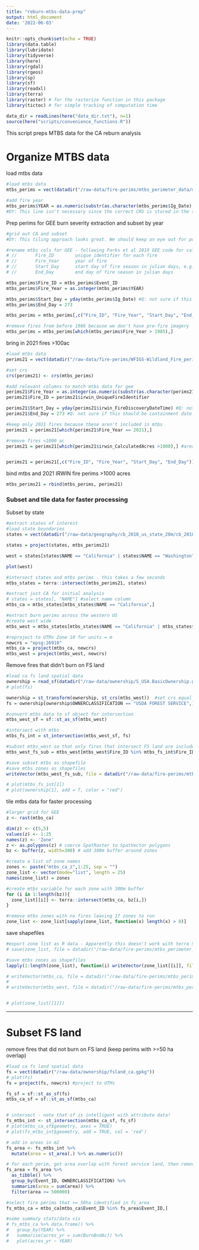 ```yaml
---
title: "reburn-mtbs-data-prep"
output: html_document
date: '2022-06-03'
---
```


```r
knitr::opts_chunk$set(echo = TRUE)
library(data.table)
library(lubridate)
library(tidyverse)
library(here)
library(rgdal)
library(rgeos)
library(sp)
library(sf)
library(readxl)
library(terra)
library(raster) # for the rasterize function in this package
library(tictoc) # for simple tracking of computation time

data_dir = readLines(here("data_dir.txt"), n=1)
source(here("scripts/convenience_functions.R"))

```

This script preps MTBS data for the CA reburn analysis

# Organize MTBS data

load mtbs data

```r
#load mtbs data
mtbs_perims = vect(datadir("/raw-data/fire-perims/mtbs_perimeter_data/mtbs_perims_DD.shp")) #Mercator (EPSG: 4269)

#add fire year
mtbs_perims$YEAR = as.numeric(substr(as.character(mtbs_perims$Ig_Date), 1,4)) 
#DY: This line isn't necessary since the correct CRS is stored in the shapefile: crs(mtbs_perims) = 'epsg:4269'
```


Prep perims for GEE burn severity extraction and subset by year
```r
#grid out CA and subset
#DY: This tiling approach looks great. We should keep an eye out for possible cases where edge effects might be an issue, and if they exist, add a buffer to the grid.

#rename mtbs cols for GEE - following Parks et al 2019 GEE code for calculating CBI
# //       Fire_ID        unique identifier for each fire
# //       Fire_Year      year of fire
# //       Start_Day      start day of fire season in julian days, e.g. June 15 = 166
# //       End_Day        end day of fire season in julian days

mtbs_perims$Fire_ID = mtbs_perims$Event_ID
mtbs_perims$Fire_Year = as.integer(mtbs_perims$YEAR)

mtbs_perims$Start_Day = yday(mtbs_perims$Ig_Date) #Q: not sure if this should be actual start date or average for CA?
mtbs_perims$End_Day = 273

mtbs_perims = mtbs_perims[,c("Fire_ID", "Fire_Year", "Start_Day", "End_Day")]

#remove fires from before 1986 because we don't have pre-fire imagery
mtbs_perims = mtbs_perims[which(mtbs_perims$Fire_Year > 1985),]
```


bring in 2021 fires >100ac
```r
#load mtbs data
perims21 = vect(datadir("/raw-data/fire-perims/WFIGS-Wildland_Fire_perims_full_history_7_18_22.gdb")) # (EPSG: 4326)

#set crs
crs(perims21) <- crs(mtbs_perims)

#add relevant columns to match mtbs data for gee
perims21$Fire_Year = as.integer(as.numeric(substr(as.character(perims21$irwin_FireDiscoveryDateTime), 1,4))) 
perims21$Fire_ID = perims21$irwin_UniqueFireIdentifier

perims21$Start_Day = yday(perims21$irwin_FireDiscoveryDateTime) #Q: not sure if this should be actual start date or average?
perims21$End_Day = 273 #Q: not sure if this should be containment date (not available in mtbs) or average?

#keep only 2021 fires because these aren't included in mtbs
perims21 = perims21[which(perims21$Fire_Year == 2021),]

#remove fires <1000 ac
perims21 = perims21[which(perims21$irwin_CalculatedAcres >1000),] #area reported in in acres


perims21 = perims21[,c("Fire_ID", "Fire_Year", "Start_Day", "End_Day")]
```

bind mtbs and 2021 IRWIN fire perims >1000 acres
```r
mtbs_perims21 = rbind(mtbs_perims, perims21)
```


### Subset and tile data for faster processing 

Subset by state
```r

#extract states of interest
#load state boundaries
states = vect(datadir("/raw-data/geography/cb_2018_us_state_20m/cb_2018_us_state_20m.shp")) 

states = project(states, mtbs_perims21)

west = states[states$NAME == "California" | states$NAME == "Washington" | states$NAME == "Oregon" | states$NAME == "Idaho" | states$NAME == "Colorado" | states$NAME == "Montana" | states$NAME == "Wyoming" | states$NAME == "Utah" | states$NAME == "Nevada" | states$NAME == "Arizona" | states$NAME == "New Mexico",]

plot(west)

#intersect states and mtbs perims - this takes a few seconds
mtbs_states = terra::intersect(mtbs_perims21, states)

#extract just CA for initial analysis
# states = states[, "NAME"] #select name column
mtbs_ca = mtbs_states[mtbs_states$NAME == "California",]

#extract burn perims across the western US
#create west wide 
mtbs_west = mtbs_states[mtbs_states$NAME == "California" | mtbs_states$NAME == "Washington" | mtbs_states$NAME == "Oregon" | mtbs_states$NAME == "Idaho" | mtbs_states$NAME == "Colorado" | mtbs_states$NAME == "Montana" | mtbs_states$NAME == "Wyoming" | mtbs_states$NAME == "Utah" | mtbs_states$NAME == "Nevada" | mtbs_states$NAME == "Arizona" | mtbs_states$NAME == "New Mexico",]

#reproject to UTMs Zone 10 for units = m
newcrs = "epsg:26910"
mtbs_ca = project(mtbs_ca, newcrs)
mtbs_west = project(mtbs_west, newcrs)
```

Remove fires that didn't burn on FS land
```r
#load ca fs land spatial data
ownership = read_sf(datadir("/raw-data/ownership/S_USA.BasicOwnership.gdb"), "BasicOwnership") 
# plot(fs)

ownership = st_transform(ownership, st_crs(mtbs_west))  #set crs equal to bps layer
fs = ownership[ownership$OWNERCLASSIFICATION == "USDA FOREST SERVICE",]

#convert mtbs data to sf object for intersection
mtbs_west_sf = sf::st_as_sf(mtbs_west)

#intersect with mtbs 
mtbs_fs_int = st_intersection(mtbs_west_sf, fs)

#subset mtbs_west so that only fires that intersect FS land are included in severity analysis
mtbs_west_fs_sub = mtbs_west[mtbs_west$Fire_ID %in% mtbs_fs_int$Fire_ID]

#save subset mtbs as shapefile
#save mtbs zones as shapefiles
writeVector(mtbs_west_fs_sub, file = datadir("/raw-data/fire-perims/mtbs_perimeter_data/mtbs_west_fs_sub.shp"))

# plot(mtbs_fs_int[1])
# plot(ownership[1], add = T, color = "red")
```

tile mtbs data for faster processing
```r
#larger grid for GEE
z <- rast(mtbs_ca)

dim(z) <- c(5,5)
values(z) <- 1:25
names(z) <- 'Zone'
z <- as.polygons(z) # coerce SpatRaster to SpatVector polygons
bz <- buffer(z, width=300) # add 300m buffer around zones

#create a list of zone names
zones <- paste("mtbs_ca_z",1:25, sep = "")
zone_list <- vector(mode="list", length = 25)
names(zone_list) = zones

#create mtbs variable for each zone with 300m buffer
for (i in 1:length(bz)){
  zone_list[[i]] <- terra::intersect(mtbs_ca, bz[i,])
}

#remove mtbs zones with no fires leaving 17 zones to run
zone_list <- zone_list[sapply(zone_list, function(x) length(x) > 0)]

```

save shapefiles
```r
#export zone list as R data - Apparently this doesn't work with terra Spat- objects (https://github.com/rspatial/terra/issues/549)
# save(zone_list, file = datadir("/raw-data/fire-perims/mtbs_perimeter_data/mtbs_ca_zones/mtbs_ca_zones.RData"))

#save mtbs zones as shapefiles
lapply(1:length(zone_list), function(i) writeVector(zone_list[[i]], file = datadir(paste0("/raw-data/fire-perims/mtbs_perimeter_data/mtbs_ca_zones/", names(zone_list[i]), ".shp")),overwrite = TRUE))

# writeVector(mtbs_ca, file = datadir("/raw-data/fire-perims/mtbs_perimeter_data/mtbs_ca_zones/mtbs_ca.shp"), overwrite = TRUE)
# 
# writeVector(mtbs_west, file = datadir("/raw-data/fire-perims/mtbs_perimeter_data/mtbs_ca_zones/mtbs_west.shp"), overwrite = TRUE)


# plot(zone_list[[1]])
```


----------------------------------------------------------------------------------------
# Subset FS land

remove fires that did not burn on FS land (keep perims with >=50 ha overlap)
```r
#load ca fs land spatial data
fs = vect(datadir("/raw-data/ownership/fsland_ca.gpkg")) 
# plot(fs)
fs = project(fs, newcrs) #project to UTMs

fs_sf = sf::st_as_sf(fs)
mtbs_ca_sf = sf::st_as_sf(mtbs_ca)


# intersect - note that sf is intelligent with attribute data!
fs_mtbs_int <- st_intersection(mtbs_ca_sf, fs_sf)
# plot(mtbs_ca_sf$geometry, axes = TRUE)
# plot(fs_mtbs_int$geometry, add = TRUE, col = 'red')

# add in areas in m2
fs_area <- fs_mtbs_int %>% 
  mutate(area = st_area(.) %>% as.numeric())

# for each perim, get area overlap with forest service land, then remove areas with <50 ha overlap
fs_area = fs_area %>% 
  as_tibble() %>% 
  group_by(Event_ID, OWNERCLASSIFICATION) %>% 
  summarize(area = sum(area)) %>%
  filter(area >= 500000)

#select fire perims that >= 50ha identified in fs_area
fs_mtbs_ca = mtbs_ca[mtbs_ca$Event_ID %in% fs_area$Event_ID,]

#some summary stats/data vis
# fs_mtbs_ca %>% data.frame() %>% 
#   group_by(YEAR) %>% 
#   summarise(acres_yr = sum(BurnBndAc)) %>% 
#   plot(acres_yr ~ YEAR)
```
